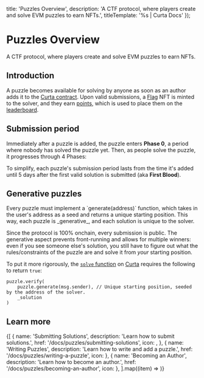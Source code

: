 


  title: 'Puzzles Overview',
  description: 'A CTF protocol, where players create and solve EVM puzzles to earn NFTs.',
  titleTemplate: '%s | Curta Docs'
});

# Puzzles Overview

<Description>
  A CTF protocol, where players create and solve EVM puzzles to earn NFTs.
</Description>

## Introduction

A puzzle becomes available for solving by anyone as soon as an author adds it to the [Curta contract](https://etherscan.io/address/0x0000000006bC8D9e5e9d436217B88De704a9F307). Upon valid submissions, a [Flag](https://opensea.io/collection/curta) NFT is minted to the solver, and they earn [points](/docs/leaderboard), which is used to place them on the [leaderboard](/leaderboard).

## Submission period

Immediately after a puzzle is added, the puzzle enters **Phase 0**, a period where nobody has solved the puzzle yet. Then, as people solve the puzzle, it progresses through 4 Phases:

<PhaseTable />

To simplify, each puzzle's submission period lasts from the time it's added until 5 days after the first valid solution is submitted (aka **First Blood**).

## Generative puzzles

<Callout>
  Every puzzle must implement a `generate(address)` function, which takes in the user's address as a seed and returns a unique starting position. This way, each puzzle is _generative_, and each solution is unique to the solver.
</Callout>

Since the protocol is 100% onchain, every submission is public. The generative aspect prevents front-running and allows for multiple winners: even if you see someone else's solution, you still have to figure out what the rules/constraints of the puzzle are and solve it from _your_ starting position.

To put it more rigorously, the [`solve` function](https://github.com/waterfall-mkt/curta/blob/2d5de33e3e08ff478ad9e33b6a6f00f819224122/src/Curta.sol#L107) on [Curta](https://etherscan.io/address/0x0000000006bC8D9e5e9d436217B88De704a9F307) requires the following to return `true`:

```sol showLineNumbers={false}
puzzle.verify(
    puzzle.generate(msg.sender), // Unique starting position, seeded by the address of the solver.
    _solution
)
```

## Learn more

<div className="grid grid-cols-1 sm:grid-cols-2 lg:grid-cols-1 gap-4 min-[1120px]:grid-cols-2 min-[1420px]:grid-cols-3">
  {[
    {
      name: 'Submitting Solutions',
      description: 'Learn how to submit solutions.',
      href: '/docs/puzzles/submitting-solutions',
      icon: <BadgeCheck />,
    },
    {
      name: 'Writing Puzzles',
      description: 'Learn how to write and add a puzzle.',
      href: '/docs/puzzles/writing-a-puzzle',
      icon: <PencilRuler />
    },
    {
      name: 'Becoming an Author',
      description: 'Learn how to become an author.',
      href: '/docs/puzzles/becoming-an-author',
      icon: <PenTool />
    },
  ].map((item) => <LinkFeature key={item.href} {...item} />)}
</div>
